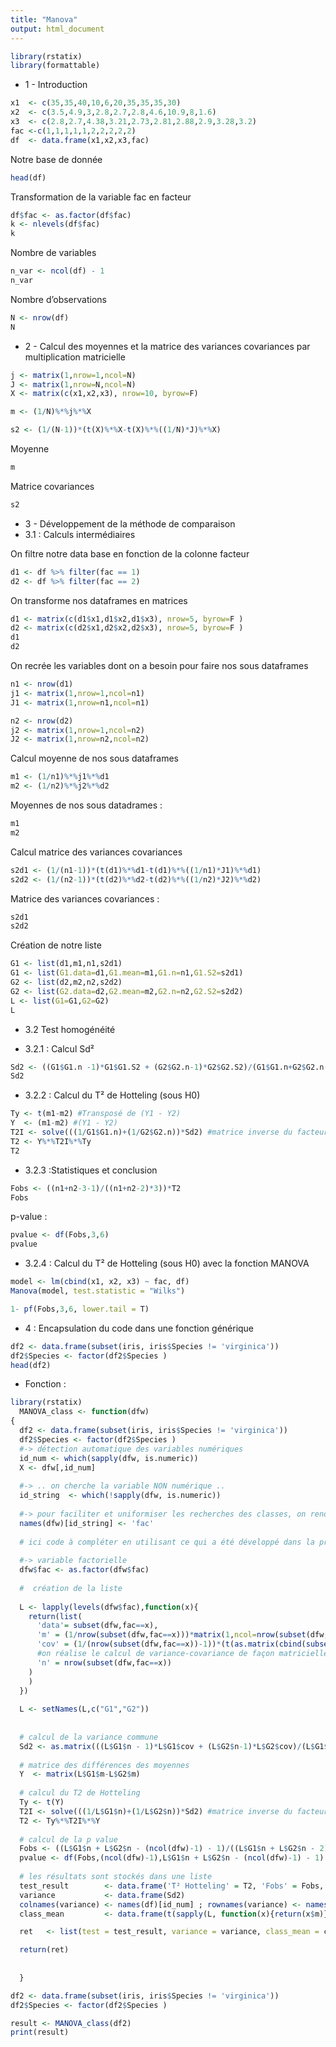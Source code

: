```yaml
---
title: "Manova"
output: html_document
---
```


```r
library(rstatix)
library(formattable)
```
* 1 - Introduction

```r
x1  <- c(35,35,40,10,6,20,35,35,35,30)
x2  <- c(3.5,4.9,3,2.8,2.7,2.8,4.6,10.9,8,1.6)
x3  <- c(2.8,2.7,4.38,3.21,2.73,2.81,2.88,2.9,3.28,3.2)
fac <-c(1,1,1,1,1,2,2,2,2,2)
df  <- data.frame(x1,x2,x3,fac)
```
Notre base de donnée
```r
head(df)
```

Transformation de la variable fac en facteur

```r
df$fac <- as.factor(df$fac) 
k <- nlevels(df$fac)
k
```

Nombre de variables
```r
n_var <- ncol(df) - 1
n_var
```

Nombre d'observations 
```r
N <- nrow(df)
N
```
* 2 - Calcul des moyennes et la matrice des variances covariances par multiplication matricielle

```r
j <- matrix(1,nrow=1,ncol=N)
J <- matrix(1,nrow=N,ncol=N)
X <- matrix(c(x1,x2,x3), nrow=10, byrow=F)

m <- (1/N)%*%j%*%X

s2 <- (1/(N-1))*(t(X)%*%X-t(X)%*%((1/N)*J)%*%X)
```
Moyenne
```r
m
```
Matrice covariances
```r
s2
```

* 3 - Développement de la méthode de comparaison
* 3.1 : Calculs intermédiaires

On filtre notre data base en fonction de la colonne facteur

```r
d1 <- df %>% filter(fac == 1)
d2 <- df %>% filter(fac == 2)
```


On transforme nos dataframes en matrices
```r
d1 <- matrix(c(d1$x1,d1$x2,d1$x3), nrow=5, byrow=F )
d2 <- matrix(c(d2$x1,d2$x2,d2$x3), nrow=5, byrow=F )
d1
d2
```


On recrée les variables dont on a besoin pour faire nos sous dataframes


```r
n1 <- nrow(d1)
j1 <- matrix(1,nrow=1,ncol=n1)
J1 <- matrix(1,nrow=n1,ncol=n1)

n2 <- nrow(d2)
j2 <- matrix(1,nrow=1,ncol=n2)
J2 <- matrix(1,nrow=n2,ncol=n2)
```


Calcul moyenne de nos sous dataframes
```r
m1 <- (1/n1)%*%j1%*%d1
m2 <- (1/n2)%*%j2%*%d2

```

Moyennes de nos sous datadrames : 
```r
m1
m2
```
Calcul matrice des variances covariances
```r
s2d1 <- (1/(n1-1))*(t(d1)%*%d1-t(d1)%*%((1/n1)*J1)%*%d1)
s2d2 <- (1/(n2-1))*(t(d2)%*%d2-t(d2)%*%((1/n2)*J2)%*%d2)
```

Matrice des variances covariances :
```r
s2d1
s2d2
```

Création de notre liste
```r
G1 <- list(d1,m1,n1,s2d1)
G1 <- list(G1.data=d1,G1.mean=m1,G1.n=n1,G1.S2=s2d1)
G2 <- list(d2,m2,n2,s2d2)
G2 <- list(G2.data=d2,G2.mean=m2,G2.n=n2,G2.S2=s2d2)
L <- list(G1=G1,G2=G2)
L
```


* 3.2 Test homogénéité



* 3.2.1 : Calcul Sd²
```r
Sd2 <- ((G1$G1.n -1)*G1$G1.S2 + (G2$G2.n-1)*G2$G2.S2)/(G1$G1.n+G2$G2.n-2)
Sd2
```


* 3.2.2 :  Calcul du T² de Hotteling (sous H0)

```r
Ty <- t(m1-m2) #Transposé de (Y1 - Y2)
Y  <- (m1-m2) #(Y1 - Y2)
T2I <- solve(((1/G1$G1.n)+(1/G2$G2.n))*Sd2) #matrice inverse du facteur du milieu
T2 <- Y%*%T2I%*%Ty
T2
```


* 3.2.3 :Statistiques et conclusion
```r
Fobs <- ((n1+n2-3-1)/((n1+n2-2)*3))*T2
Fobs
```
p-value : 
```r
pvalue <- df(Fobs,3,6)
pvalue
```

* 3.2.4 : Calcul du T² de Hotteling (sous H0) avec la fonction MANOVA

```r
model <- lm(cbind(x1, x2, x3) ~ fac, df)
Manova(model, test.statistic = "Wilks")

1- pf(Fobs,3,6, lower.tail = T)

```

* 4 : Encapsulation du code dans une fonction générique

```r
df2 <- data.frame(subset(iris, iris$Species != 'virginica'))
df2$Species <- factor(df2$Species )
head(df2)
```
 * Fonction :
```r
library(rstatix)
  MANOVA_class <- function(dfw)
{
  df2 <- data.frame(subset(iris, iris$Species != 'virginica'))
  df2$Species <- factor(df2$Species )
  #-> détection automatique des variables numériques
  id_num <- which(sapply(dfw, is.numeric))
  X <- dfw[,id_num]
  
  #-> .. on cherche la variable NON numérique ..
  id_string  <- which(!sapply(dfw, is.numeric))
  
  #-> pour faciliter et uniformiser les recherches des classes, on renomme cette variable
  names(dfw)[id_string] <- 'fac' 
  
  # ici code à compléter en utilisant ce qui a été développé dans la première partie
      
  #-> variable factorielle
  dfw$fac <- as.factor(dfw$fac) 
    
  #  création de la liste
  
  L <- lapply(levels(dfw$fac),function(x){
    return(list(
      'data'= subset(dfw,fac==x),
      'm' = (1/nrow(subset(dfw,fac==x)))*matrix(1,ncol=nrow(subset(dfw,fac==x)),nrow=1,byrow=FALSE)%*%as.matrix(cbind(subset(dfw,fac==x)[,1:ncol(subset(dfw,fac==x))-1])), #on réalise le calcul de moyenne de façon matricielle comme réalisé dans la partie 2
      'cov' = (1/(nrow(subset(dfw,fac==x))-1))*(t(as.matrix(cbind(subset(dfw,fac==x)[,1:ncol(subset(dfw,fac==x))-1])))%*%as.matrix(cbind(subset(dfw,fac==x)[,1:ncol(subset(dfw,fac==x))-1])) - t(as.matrix(cbind(subset(dfw,fac==x)[,1:ncol(subset(dfw,fac==x))-1])))%*%((1/(nrow(subset(dfw,fac==x))))*matrix(1:1,ncol=nrow(subset(dfw,fac==x)),nrow=nrow(subset(dfw,fac==x)),byrow=FALSE))%*%as.matrix(cbind(subset(dfw,fac==x)[,1:ncol(subset(dfw,fac==x))-1]))),
      #on réalise le calcul de variance-covariance de façon matricielle comme réalisé dans la partie 2
      'n' = nrow(subset(dfw,fac==x))
    )
    )
  })
  
  L <- setNames(L,c("G1","G2"))
  
  
  # calcul de la variance commune
  Sd2 <- as.matrix(((L$G1$n - 1)*L$G1$cov + (L$G2$n-1)*L$G2$cov)/(L$G1$n+L$G2$n-2))
  
  # matrice des différences des moyennes
  Y  <- matrix(L$G1$m-L$G2$m)
  
  # calcul du T2 de Hotteling
  Ty <- t(Y)
  T2I <- solve(((1/L$G1$n)+(1/L$G2$n))*Sd2) #matrice inverse du facteur    du milieu
  T2 <- Ty%*%T2I%*%Y
  
  # calcul de la p value
  Fobs <- ((L$G1$n + L$G2$n - (ncol(dfw)-1) - 1)/((L$G1$n + L$G2$n - 2)*(ncol(dfw)-1)))*T2
  pvalue <- df(Fobs,(ncol(dfw)-1),L$G1$n + L$G2$n - (ncol(dfw)-1) - 1)
  
  # les résultats sont stockés dans une liste
  test_result        <- data.frame('T² Hotteling' = T2, 'Fobs' = Fobs, 'p value' = pvalue )
  variance           <- data.frame(Sd2)
  colnames(variance) <- names(df)[id_num] ; rownames(variance) <- names(df)[id_num]
  class_mean         <- data.frame(t(sapply(L, function(x){return(x$m)})))

  ret   <- list(test = test_result, variance = variance, class_mean = class_mean)

  return(ret)
  
  
  }

df2 <- data.frame(subset(iris, iris$Species != 'virginica'))
df2$Species <- factor(df2$Species )

result <- MANOVA_class(df2)
print(result)
```


